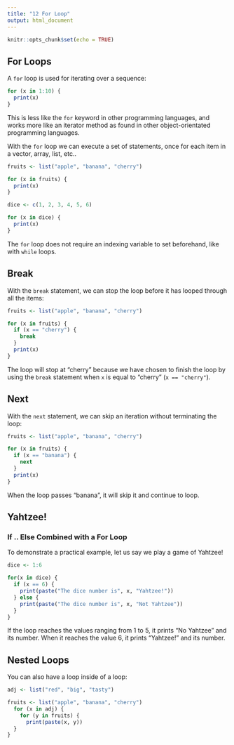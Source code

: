 ```yaml
---
title: "12 For Loop"
output: html_document
---
```


```r
knitr::opts_chunk$set(echo = TRUE)
```

## For Loops

A `for` loop is used for iterating over a sequence:

```r
for (x in 1:10) {
  print(x)
}
```

This is less like the `for` keyword in other programming languages, and works more like an iterator method as found in other object-orientated programming languages.

With the `for` loop we can execute a set of statements, once for each item in a vector, array, list, etc..

```r
fruits <- list("apple", "banana", "cherry")

for (x in fruits) {
  print(x)
}
```

```r
dice <- c(1, 2, 3, 4, 5, 6)

for (x in dice) {
  print(x)
}
```

The `for` loop does not require an indexing variable to set beforehand, like with `while` loops.

## Break

With the `break` statement, we can stop the loop before it has looped through all the items:

```r
fruits <- list("apple", "banana", "cherry")

for (x in fruits) {
  if (x == "cherry") {
    break
  }
  print(x)
}
```

The loop will stop at "cherry" because we have chosen to finish the loop by using the `break` statement when `x` is equal to "cherry" (`x == "cherry"`).

## Next

With the `next` statement, we can skip an iteration without terminating the loop:

```r
fruits <- list("apple", "banana", "cherry")

for (x in fruits) {
  if (x == "banana") {
    next
  }
  print(x)
}
```

When the loop passes "banana", it will skip it and continue to loop.

## Yahtzee!
### If .. Else Combined with a For Loop

To demonstrate a practical example, let us say we play a game of Yahtzee!

```r
dice <- 1:6

for(x in dice) {
  if (x == 6) {
    print(paste("The dice number is", x, "Yahtzee!"))
  } else {
    print(paste("The dice number is", x, "Not Yahtzee"))
  }
}
```

If the loop reaches the values ranging from 1 to 5, it prints "No Yahtzee" and its number. When it reaches the value 6, it prints "Yahtzee!" and its number.

## Nested Loops

You can also have a loop inside of a loop:

```r
adj <- list("red", "big", "tasty")

fruits <- list("apple", "banana", "cherry")
  for (x in adj) {
    for (y in fruits) {
      print(paste(x, y))
  }
}
```
